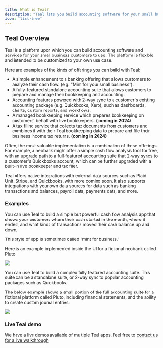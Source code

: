 ```yaml
---
title: What is Teal?
description: "Teal lets you build accounting software for your small business customers to use."
icon: "list-tree"
---
```


## Teal Overview

Teal is a platform upon which you can build accounting software and services for your small business customers to use. The platform is flexible and intended to be customized to your own use case.

Here are examples of the kinds of offerings you can build with Teal:

- A simple enhancement to a banking offering that allows customers to analyze their cash flow. (e.g. "Mint for your small business").
- A fully-featured standalone accounting suite that allows customers to prepare and manage their bookkeeping and accounting.
- Accounting features powered with 2-way sync to a customer's existing accounting package (e.g. Quickbooks, Xero), such as dashboards, charts, custom reports, and workflows.
- A managed bookkeeping service which prepares bookkeeping on customers' behalf with live bookkeepers. **(coming in 2024)**
- A tax filing service that collects tax documents from customers and combines it with their Teal bookkeeping data to 
prepare and file their business income tax returns. **(coming in 2024)**

Often, the most valuable implementation is a combination of these offerings. For example, a neobank might offer a simple cash flow analysis tool for free, with an upgrade path to a full-featured accounting suite that 2-way syncs to a customer's Quickbooks account, which can be further upgraded with a built-in live bookkeeper and tax filer.

Teal offers native integrations with external data sources such as Plaid, Unit, Stripe, and Quickbooks, with more coming soon. It also supports integrations with your own data sources for data such as banking transactions and balances, payroll data, payments data, and more.

### Examples

<AccordionGroup>
  <Accordion title="Cash flow analysis app">

You can use Teal to build a simple but powerful cash flow analysis app that shows your customers where their cash started in the month, where it ended, and what kinds of transactions moved their cash balance up and down.

This style of app is sometimes called "mint for business."

Here is an example implemented inside the UI for a fictional neobank called Pluto:

<Frame>
  <img src="/images/pluto-t1.png" />
</Frame>

  </Accordion>

<Accordion title="Full accounting suite">

You can use Teal to build a complex fully featured accounting suite. This suite can be a standalone suite, or 2-way sync to popular accounting packages such as Quickbooks.

The below example shows a small portion of the full accounting suite for a fictional platform called Pluto, including financial statements, and the ability to create custom journal entries:

<Frame>
  <img src="/images/pluto-t2.png" />
</Frame>

</Accordion>
</AccordionGroup>

### Live Teal demo

We have a live demos available of multiple Teal apps. Feel free to [contact us for a live walkthrough](https://teal.dev/contact).
